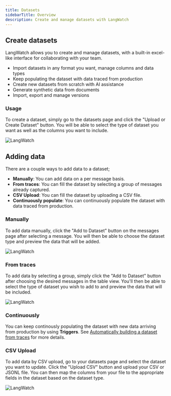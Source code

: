 ```yaml
---
title: Datasets
sidebarTitle: Overview
description: Create and manage datasets with LangWatch
---
```


## Create datasets

LangWatch allows you to create and manage datasets, with a built-in excel-like interface for collaborating with your team.

* Import datasets in any format you want, manage columns and data types
* Keep populating the dataset with data traced from production
* Create new datasets from scratch with AI assistance
* Generate synthetic data from documents
* Import, export and manage versions

### Usage

To create a dataset, simply go to the datasets page and click the "Upload or Create Dataset" button. You will be able to select the type of dataset you want as well as the columns you want to include.

<img
  className="block"
  src="/images/dataset-screenshot-new.png"
  alt="LangWatch"
/>

## Adding data

There are a couple ways to add data to a dataset;

- **Manually**: You can add data on a per message basis.
- **From traces**: You can fill the dataset by selecting a group of messages already captured.
- **CSV Upload**: You can fill the dataset by uploading a CSV file.
- **Continuously populate**: You can continuously populate the dataset with data traced from production.

### Manually

To add data manually, click the "Add to Dataset" button on the messages page after selecting a message. You will then be able to choose the dataset type and preview the data that will be added.

<img
  className="block"
  src="/images/dataset-screenshot-single.png"
  alt="LangWatch"
/>

### From traces

To add data by selecting a group, simply click the "Add to Dataset" button after choosing the desired messages in the table view. You'll then be able to select the type of dataset you wish to add to and preview the data that will be included.

<img
  className="block"
  src="/images/dataset-screenshot-group.png"
  alt="LangWatch"
/>

### Continuously

You can keep continously populating the dataset with new data arriving from production by using **Triggers**. See [Automatically building a dataset from traces](/datasets/automatically-from-traces) for more details.


### CSV Upload

To add data by CSV upload, go to your datasets page and select the dataset you want to update. Click the "Upload CSV" button and upload your CSV or JSONL file. You can then map the columns from your file to the appropriate fields in the dataset based on the dataset type.

<img
  className="block"
  src="/images/dataset-screenshot-csv.png"
  alt="LangWatch"
/>
